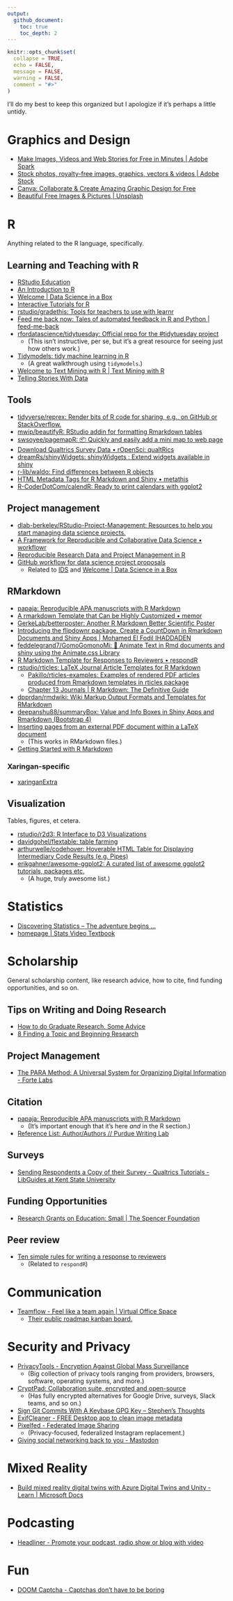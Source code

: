 ```yaml
---
output:
  github_document:
    toc: true
    toc_depth: 2
---
```


<!-- README.md is generated from README.Rmd. Please edit that file -->

```r
knitr::opts_chunk$set(
  collapse = TRUE,
  echo = FALSE,
  message = FALSE,
  warning = FALSE,
  comment = "#>"
)
```

I'll do my best to keep this organized but I apologize if it's perhaps a little untidy.

# Graphics and Design

+ [Make Images, Videos and Web Stories for Free in Minutes | Adobe Spark](https://spark.adobe.com/sp/)
+ [Stock photos, royalty-free images, graphics, vectors & videos | Adobe Stock](https://stock.adobe.com/)
+ [Canva: Collaborate & Create Amazing Graphic Design for Free](https://www.canva.com/)
+ [Beautiful Free Images & Pictures | Unsplash](https://unsplash.com/)

# R

Anything related to the R language, specifically.

## Learning and Teaching with R

+ [RStudio Education](https://education.rstudio.com/)
+ [An Introduction to R](https://intro2r.com/)
+ [Welcome | Data Science in a Box](https://datasciencebox.org/)
+ [Interactive Tutorials for R](https://rstudio.github.io/learnr/)
+ [rstudio/gradethis: Tools for teachers to use with learnr](https://github.com/rstudio/gradethis)
+ [Feed me back now: Tales of automated feedback in R and Python | feed-me-back](https://mine-cetinkaya-rundel.github.io/feed-me-back/)
+ [rfordatascience/tidytuesday: Official repo for the #tidytuesday project](https://github.com/rfordatascience/tidytuesday)
    + (This isn't instructive, per se, but it's a great resource for seeing just how others work.)
+ [Tidymodels: tidy machine learning in R](https://www.rebeccabarter.com/blog/2020-03-25_machine_learning/)
    + (A great walkthrough using `tidymodels`.)
+ [Welcome to Text Mining with R | Text Mining with R](https://www.tidytextmining.com/index.html)
+ [Telling Stories With Data](https://www.tellingstorieswithdata.com/)

## Tools

+ [tidyverse/reprex: Render bits of R code for sharing, e.g., on GitHub or StackOverflow.](https://github.com/tidyverse/reprex)
+ [mwip/beautifyR: RStudio addin for formatting Rmarkdown tables](https://github.com/mwip/beautifyR)
+ [swsoyee/pagemapR: 📦 Quickly and easily add a mini map to web page](https://github.com/swsoyee/pagemapR)
+ [Download Qualtrics Survey Data • rOpenSci: qualtRics](https://docs.ropensci.org/qualtRics/)
+ [dreamRs/shinyWidgets: shinyWidgets : Extend widgets available in shiny](https://github.com/dreamRs/shinyWidgets)
+ [r-lib/waldo: Find differences between R objects](https://github.com/r-lib/waldo/)
+ [HTML Metadata Tags for R Markdown and Shiny • metathis](https://pkg.garrickadenbuie.com/metathis/)
+ [R-CoderDotCom/calendR: Ready to print calendars with ggplot2](https://github.com/R-CoderDotCom/calendR#further-customization)


## Project management

+ [dlab-berkeley/RStudio-Project-Management: Resources to help you start managing data science projects.](https://github.com/dlab-berkeley/RStudio-Project-Management)
+ [A Framework for Reproducible and Collaborative Data Science • workflowr](https://jdblischak.github.io/workflowr/index.html)
+ [Reproducible Research Data and Project Management in R](https://annakrystalli.me/rrresearchACCE20/index.html)
+ [GitHub workflow for data science project proposals](http://www.citizen-statistician.org/2020/11/github-workflow-for-data-science-project-proposals/)
    + Related to [IDS](https://www.introds.org/) and [Welcome | Data Science in a Box](https://datasciencebox.org/)

## RMarkdown

+ [papaja: Reproducible APA manuscripts with R Markdown](http://frederikaust.com/papaja_man/)
+ [A rmarkdown Template that Can be Highly Customized • memor](https://hebrewseniorlife.github.io/memor/)
+ [GerkeLab/betterposter: Another R Markdown Better Scientific Poster](https://github.com/GerkeLab/betterposter)
+ [Introducing the flipdownr package. Create a CountDown in Rmarkdown Documents and Shiny Apps | Mohamed El Fodil IHADDADEN](https://ihaddadenfodil.com/post/introducing-the-flipdownr-package-create-a-countdown-in-rmarkdown-documents-and-shiny-apps/)
+ [feddelegrand7/GomoGomonoMi: 👑 Animate Text in Rmd documents and shiny using the Animate.css Library](https://github.com/feddelegrand7/GomoGomonoMi)
+ [R Markdown Template for Responses to Reviewers • respondR](https://pjbouchet.github.io/respondR/index.html)
+ [rstudio/rticles: LaTeX Journal Article Templates for R Markdown](https://github.com/rstudio/rticles)
    + [Pakillo/rticles-examples: Examples of rendered PDF articles produced from Rmarkdown templates in rticles package](https://github.com/Pakillo/rticles-examples)
    + [Chapter 13 Journals | R Markdown: The Definitive Guide](https://bookdown.org/yihui/rmarkdown/journals.html)
+ [dpprdan/rmdwiki: Wiki Markup Output Formats and Templates for RMarkdown](https://github.com/dpprdan/rmdwiki)
+ [deepanshu88/summaryBox: Value and Info Boxes in Shiny Apps and Rmarkdown (Bootstrap 4)](https://github.com/deepanshu88/summaryBox)
+ [Inserting pages from an external PDF document within a LaTeX document](http://blog.bharatbhole.com/inserting-pages-from-an-external-pdf-document-within-a-latex-document/)
    + (This works in RMarkdown files.)
+ [Getting Started with R Markdown](https://ourcodingclub.github.io/tutorials/rmarkdown/#insert)

### Xaringan-specific

+ [xaringanExtra](https://pkg.garrickadenbuie.com/xaringanExtra/#/)

## Visualization

Tables, figures, et cetera.

+ [rstudio/r2d3: R Interface to D3 Visualizations](https://github.com/rstudio/r2d3)
+ [davidgohel/flextable: table farming](https://github.com/davidgohel/flextable)
+ [arthurwelle/codehover: Hoverable HTML Table for Displaying Intermediary Code Results (e.g. Pipes)](https://github.com/arthurwelle/codehover/)
+ [erikgahner/awesome-ggplot2: A curated list of awesome ggplot2 tutorials, packages etc.](https://github.com/erikgahner/awesome-ggplot2)
    + (A huge, truly awesome list.)


# Statistics

+ [Discovering Statistics – The adventure begins …](https://www.discoveringstatistics.com/)
+ [homepage | Stats Video Textbook](https://bryankoenig.wixsite.com/statsvideotextbook)


# Scholarship

General scholarship content, like research advice, how to cite, find funding opportunities, and so on.

## Tips on Writing and Doing Research

+ [How to do Graduate Research, Some Advice](https://www.ece.rutgers.edu/~cps/assets/extras/HowToDoResearch_ANRG_WP02001.pdf)
+ [8 Finding a Topic and Beginning Research](https://www.cs.umd.edu/~oleary/gradstudy/node9.html)

## Project Management

+ [The PARA Method: A Universal System for Organizing Digital Information - Forte Labs](https://fortelabs.co/blog/para/)

## Citation

+ [papaja: Reproducible APA manuscripts with R Markdown](http://frederikaust.com/papaja_man/)
    + (It's important enough that it's here *and* in the R section.)
+ [Reference List: Author/Authors // Purdue Writing Lab](https://owl.purdue.edu/owl/research_and_citation/apa_style/apa_formatting_and_style_guide/reference_list_author_authors.html)

## Surveys

+ [Sending Respondents a Copy of their Survey - Qualtrics Tutorials - LibGuides at Kent State University](https://libguides.library.kent.edu/qualtrics/response-reports)

## Funding Opportunities

+ [Research Grants on Education: Small | The Spencer Foundation](https://www.spencer.org/grant_types/small-research-grant)

## Peer review

+ [Ten simple rules for writing a response to reviewers](https://journals.plos.org/ploscompbiol/article?id=10.1371/journal.pcbi.1005730)
    + (Related to `respondR`)

# Communication

+ [Teamflow - Feel like a team again | Virtual Office Space](https://www.teamflowhq.com/)
    + [Their public roadmap kanban board.](https://airtable.com/shrTZ3T2M7AMJ9ZJF/tblyX8IE5T7V8BzKu)

# Security and Privacy

+ [PrivacyTools - Encryption Against Global Mass Surveillance](https://privacytools.io/)
    + (Big collection of privacy tools ranging from providers, browsers, software, operating systems, and more.)
+ [CryptPad: Collaboration suite, encrypted and open-source](https://cryptpad.fr/)
    + (Has fully encrypted alternatives for Google Drive, surveys, Slack teams, and so on.)
+ [Sign Git Commits With A Keybase GPG Key – Stephen's Thoughts](https://stephenreescarter.net/signing-git-commits-with-a-keybase-gpg-key/)
+ [ExifCleaner - FREE Desktop app to clean image metadata](https://exifcleaner.com/)
+ [Pixelfed - Federated Image Sharing](https://pixelfed.org/)
    + (Privacy-focused, federalized Instagram replacement.)
+ [Giving social networking back to you - Mastodon](https://joinmastodon.org/)

# Mixed Reality

+ [Build mixed reality digital twins with Azure Digital Twins and Unity - Learn | Microsoft Docs](https://docs.microsoft.com/en-us/learn/paths/build-mixed-reality-azure-digital-twins-unity/?wt.mc_id=AID3034732_QSG_EML_NLTR_535611&ocid=AID3034732_QSG_EML_NLTR_535611#msdynttrid=frqFGqwf-Rq_ZwiP1IyZKam19SthJ235QA8xP9vuvpc)

# Podcasting

+ [Headliner - Promote your podcast, radio show or blog with video](https://www.headliner.app/)

# Fun

+ [DOOM Captcha - Captchas don't have to be boring](https://vivirenremoto.github.io/doomcaptcha/)
